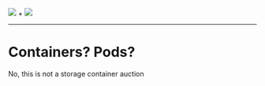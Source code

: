 

<Header>
  <PolymorphHeader />
</Header>

<Footer>
  <PolymorphFooter />
</Footer>

<div
  style={{
    width: '80%',
    display: 'flex',
    flexDirection: 'row',
    alignItems: 'center',
    justifyContent: 'space-between'
  }}
>
<Image
  src={dockerLogo}
  style={{
    height: 200,
    backgroundSize: 'contain'
  }}
/>
<span style={{ fontSize: '8rem' }}>+</span>
<Image
  src={kubernetesLogo}
  style={{
    height: 200,
    backgroundSize: 'contain',
  }}
/>
</div>

---

# Containers? Pods?

No, this is not a storage container auction
